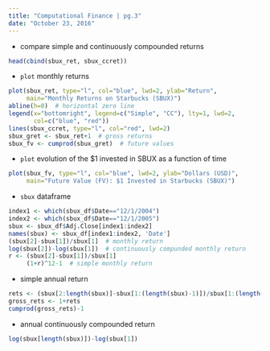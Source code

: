 ```yaml
---
title: "Computational Finance | pg.3"
date: "October 23, 2016"
---
```

 - compare simple and continuously compounded returns
```r
head(cbind(sbux_ret, sbux_ccret))
```
 - `plot` monthly returns
```r
plot(sbux_ret, type="l", col="blue", lwd=2, ylab="Return",
     main="Monthly Returns on Starbucks (SBUX)")
abline(h=0)  # horizontal zero line
legend(x="bottomright", legend=c("Simple", "CC"), lty=1, lwd=2,
       col=c("blue", "red"))
lines(sbux_ccret, type="l", col="red", lwd=2)
sbux_gret <- sbux_ret+1  # gross returns
sbux_fv <- cumprod(sbux_gret)  # future values
```
 - `plot` evolution of the $1 invested in SBUX as a function of time
```r
plot(sbux_fv, type="l", col="blue", lwd=2, ylab="Dollars (USD)",
     main="Future Value (FV): $1 Invested in Starbucks (SBUX)")
```
 - `sbux` dataframe
```r
index1 <- which(sbux_df$Date=="12/1/2004")
index2 <- which(sbux_df$Date=="12/1/2005")
sbux <- sbux_df$Adj.Close[index1:index2]
names(sbux) <- sbux_df[index1:index2, 'Date']
(sbux[2]-sbux[1])/sbux[1]  # monthly return
log(sbux[2])-log(sbux[1])  # continuously compunded monthly return
r <- (sbux[2]-sbux[1])/sbux[1]
     (1+r)^12-1  # simple monthly return
```
 - simple annual return
```r
rets <- (sbux[2:length(sbux)]-sbux[1:(length(sbux)-1)])/sbux[1:(length(sbux)-1)]
gross_rets <- 1+rets
cumprod(gross_rets)-1
```
 - annual continuously compounded return
```r
log(sbux[length(sbux)])-log(sbux[1])
```

